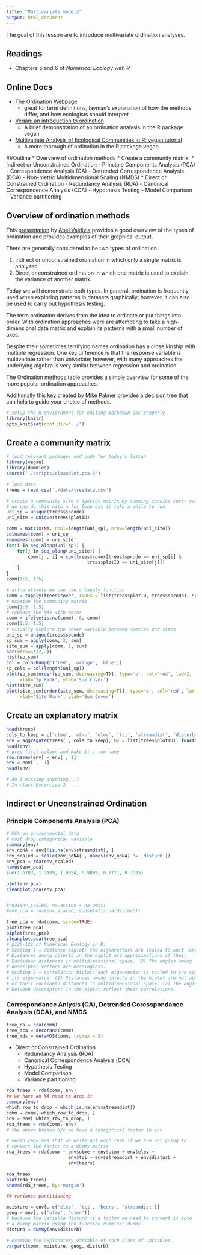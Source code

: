 ```yaml
---
title: "Multivariate models"
output: html_document
---
```


The goal of this lesson are to introduce multivariate ordination analyses.

## Readings
* Chapters 5 and 6 of *Numerical Ecology with R*

## Online Docs
* [The Ordination Webpage](http://ordination.okstate.edu/)
    - great for term definitions, layman's explanation of how the methods
    differ, and how ecologists should interpret
* [Vegan: an introduction to ordination](http://cran.r-project.org/web/packages/vegan/vignettes/intro-vegan.pdf)
    - A brief demonstration of an ordination analysis in the R package vegan
* [Multivariate Analysis of Ecological Communities in R: vegan tutorial](http://cc.oulu.fi/~jarioksa/opetus/metodi/vegantutor.pdf)
    - A more thorough  of ordination in the R package vegan

##Outline
* Overview of ordination methods
* Create a community matrix.
* Indirect or Unconstrained Ordination
    - Principle Components Analysis (PCA)
    - Correspondence Analysis (CA) 
    - Detrended Correspondence Analysis (DCA)
    - Non-metric Multidimensional Scaling (NMDS)
* Direct or Constrained Ordination
    - Redundancy Analysis (RDA)
    - Canonical Correspondence Analysis (CCA)
    - Hypothesis Testing
    - Model Comparison
    - Variance partitioning

## Overview of ordination methods

This [presentation](./community_structure_slides_with_notes.pdf) by 
[Abel Valdivia](http://www.unc.edu/~abelvald/) provides a good overview
of the types of ordination and provides examples of their graphical output. 

There are generally considered to be two types of ordination. 

1. Indirect or unconstrained ordination in which only a single matrix is analyzed
2. Direct or constrained ordination in which one matrix is used to explain the 
variance of another matrix. 

Today we will demonstrate both types. In general, ordination is frequently used
when exploring patterns in datasets graphically; however, it can also be used 
to carry out hypothesis testing. 

The term ordination derives from the idea to ordinate or put things into order.
With ordination approaches were are attempting to take a high-dimensional 
data matrix and explain its patterns with a small number of axes. 

Despite their sometimes terrifying names ordination has a close kinship with 
multiple regression. One key difference is that the response variable is 
multivariate rather than univariate; however, with many approaches the underlying
algebra is very similar between regression and ordination.

The [Ordination methods table](./ordination_methods_table.html)
provides a simple overview for some of the more popular ordination approaches. 

Additionally this [key](http://ordination.okstate.edu/key.htm) created by Mike
Palmer provides a decision tree that can help to guide your choice of methods.

```r
# setup the R enviornment for kniting markdown doc properly
library(knitr)
opts_knit$set(root.dir='../')
```

## Create a community matrix
```r
# load relevant packages and code for today's lesson
library(vegan)
library(dummies)
source('./scripts/cleanplot.pca.R')

# load data
trees = read.csv('./data/treedata.csv')
```
```r
# create a community site x species matrix by summing species cover values
# we can do this with a for loop but it take a while to run
uni_sp = unique(trees$spcode)
uni_site = unique(trees$plotID)
```
```r
comm = matrix(NA, ncol=length(uni_sp), nrow=length(uni_site))
colnames(comm) = uni_sp
rownames(comm) = uni_site
for(i in seq_along(uni_sp)) {
    for(j in seq_along(uni_site)) {
        comm[j , i] = sum(trees$cover[trees$spcode == uni_sp[i] &
                              trees$plotID == uni_site[j]])
    }
}
comm[1:5, 1:5]
```
```r
# altneratively we can use a tapply function 
comm = tapply(trees$cover, INDEX = list(trees$plotID, trees$spcode), sum)
# examine the community matrix
comm[1:5, 1:5]
# replace the NAs with zeros
comm = ifelse(is.na(comm), 0, comm)
comm[1:5, 1:5]
# visually explore the cover variable between species and sites
uni_sp = unique(trees$spcode)
sp_sum = apply(comm, 2, sum)
site_sum = apply(comm, 1, sum)
par(mfrow=c(2,2))
hist(sp_sum)
col = colorRamp(c('red', 'orange', 'blue'))
sp_cols = col(length(uni_sp))
plot(sp_sum[order(sp_sum, decreasing=T)], type='o', col='red', lwd=2,
     xlab='Sp Rank', ylab='Sum Cover')
hist(site_sum)
plot(site_sum[order(site_sum, decreasing=T)], type='o', col='red', lwd=2,
     xlab='Site Rank', ylab='Sum Cover')
```

## Create an explanatory matrix
```r
head(trees)
cols_to_keep = c('utme', 'utmn', 'elev', 'tci', 'streamdist', 'disturb', 'beers')
env = aggregate(trees[ , cols_to_keep], by = list(trees$plotID), function(x) x[1])
head(env)
# drop first column and make it a row name
row.names(env) = env[ , 1]
env = env[ , -1]
head(env)

# Am I missing anything...?
# In class Excercise 2: ... 
```

## Indirect or Unconstrained Ordination
### Principle Components Analysis (PCA)
```r
# PCA on enviornmental data
# must drop categorical variable
summary(env)
env_noNA = env[!is.na(env$streamdist), ]
env_scaled = scale(env_noNA[ , names(env_noNA) != 'disturb'])
env_pca = rda(env_scaled)
names(env_pca)
sum(1.6703, 1.3109, 1.0054, 0.9099, 0.7711, 0.3325)

plot(env_pca)
cleanplot.pca(env_pca)


#rda(env_scaled, na.action = na.omit)
#env_pca = rda(env_scaled, subset=!is.na(disturb))

tree_pca = rda(comm, scale=TRUE)
plot(tree_pca)
biplot(tree_pca)
cleanplot.pca(tree_pca)
# p120-121 of Numerical Ecology in R:
# Scaling 1 = distance biplot: the eigenvectors are scaled to unit length. (1)
# Distances among objects in the biplot are approximations of their
# Euclidean distances in multidimensional space. (2) The angles among
# descriptor vectors are meaningless.
# Scaling 2 = correlation biplot: each eigenvector is scaled to the square root of
# its eigenvalue. (1) Distances among objects in the biplot are not approximations
# of their Euclidean distances in multidimensional space. (2) The angles
# between descriptors in the biplot reflect their correlations.
```

### Correspondance Anlysis (CA), Detrended Coresspondance Analysis (DCA), and NMDS

```r
tree_ca = cca(comm)
tree_dca = decorana(comm)
tree_mds = metaMDS(comm, trymax = 5)
```

* Direct or Constrained Ordination
    - Redundancy Analysis (RDA)
    - Canonical Correspondence Analysis (CCA)
    - Hypothesis Testing
    - Model Comparison
    - Variance partitioning

```r
rda_trees = rda(comm, env)
## we have an NA need to drop it
summary(env)
which_row_to_drop = which(is.na(env$streamdist))
comm = comm[-which_row_to_drop, ]
env = env[-which_row_to_drop, ]
rda_trees = rda(comm, env)
# the above breaks b/c we have a categorical factor in env 

# vegan requires that we write out each term if we are not going to 
# convert the factor to a dummy matrix 
rda_trees = rda(comm ~ env$utme + env$utmn + env$elev + 
                       env$tci + env$streamdist + env$disturb + 
                       env$beers)

rda_trees
plot(rda_trees)
anova(rda_trees, by='margin')

## variance partitioning

moisture = env[, c('elev', 'tci', 'beers', 'streamdist')]
geog = env[, c('utme', 'utmn')]
# because the variable disturb is a factor we need to convert it into 
# a dummy matrix using the function dummies::dummy
disturb = dummy(env$disturb)

# examine the explanatory variable of each class of variables.
varpart(comm, moisture, geog, disturb)
```


